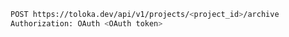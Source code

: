 ```bash
POST https://toloka.dev/api/v1/projects/<project_id>/archive
Authorization: OAuth <OAuth token>
```